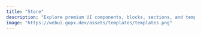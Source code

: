 ```yaml
---
title: "Store"
description: "Explore premium UI components, blocks, sections, and templates to elevate your web projects effortlessly."
image: "https://webui.gopx.dev/assets/templates/templates.png"
---
```




<PageHeader
  title="Store"
  heading="Expertly crafted templates for effortless web development with modern stack"
  description="Explore our expertly crafted templates designed to enhance your web projects effortlessly, utilizing Next.js, Nextra, MDX, Tailwind, Framer Motion, and more!"
/>

<StorePage />
